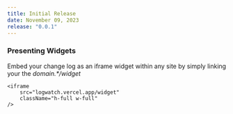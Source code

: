 ```yaml
---
title: Initial Release
date: November 09, 2023
release: "0.0.1"
---
```


### Presenting Widgets

Embed your change log as an iframe widget within any site by simply linking your the _domain.\*/widget_

```tsx
<iframe
    src="logwatch.vercel.app/widget"
    className="h-full w-full"
/>
```
